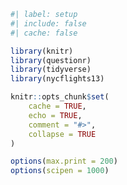 ```r
#| label: setup
#| include: false
#| cache: false

library(knitr)
library(questionr)
library(tidyverse)
library(nycflights13)

knitr::opts_chunk$set(
    cache = TRUE,
    echo = TRUE,
    comment = "#>",
    collapse = TRUE
)

options(max.print = 200)
options(scipen = 1000)
```